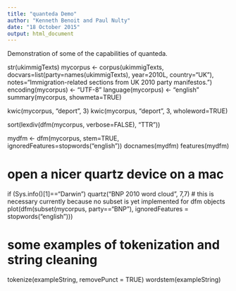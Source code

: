 ```yaml
---
title: "quanteda Demo"
author: "Kenneth Benoit and Paul Nulty"
date: "18 October 2015"
output: html_document
---
```


Demonstration of some of the capabilities of quanteda.

str(ukimmigTexts)
mycorpus <- corpus(ukimmigTexts,
                   docvars=list(party=names(ukimmigTexts), year=2010L, country="UK"),
                   notes="Immigration-related sections from UK 2010 party manifestos.")
encoding(mycorpus) <- "UTF-8"
language(mycorpus) <- "english"
summary(mycorpus, showmeta=TRUE)

kwic(mycorpus, "deport", 3)
kwic(mycorpus, "deport", 3, wholeword=TRUE)

sort(lexdiv(dfm(mycorpus, verbose=FALSE), "TTR"))

mydfm <- dfm(mycorpus, stem=TRUE, ignoredFeatures=stopwords("english"))
docnames(mydfm)
features(mydfm)

# open a nicer quartz device on a mac
if (Sys.info()[1]=="Darwin") quartz("BNP 2010 word cloud", 7,7)
# this is necessary currently because no subset is yet implemented for dfm objects
plot(dfm(subset(mycorpus, party=="BNP"), 
         ignoredFeatures = stopwords("english")))

# some examples of tokenization and string cleaning
tokenize(exampleString, removePunct = TRUE)
wordstem(exampleString)
